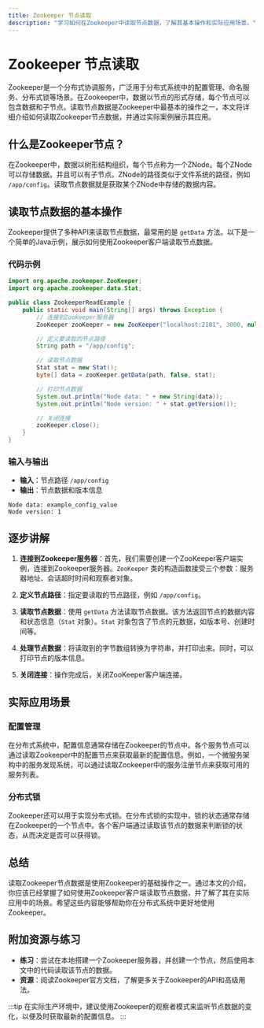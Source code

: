 ```yaml
---
title: Zookeeper 节点读取
description: "学习如何在Zookeeper中读取节点数据，了解其基本操作和实际应用场景。"
---
```


# Zookeeper 节点读取

Zookeeper是一个分布式协调服务，广泛用于分布式系统中的配置管理、命名服务、分布式锁等场景。在Zookeeper中，数据以节点的形式存储，每个节点可以包含数据和子节点。读取节点数据是Zookeeper中最基本的操作之一，本文将详细介绍如何读取Zookeeper节点数据，并通过实际案例展示其应用。

## 什么是Zookeeper节点？

在Zookeeper中，数据以树形结构组织，每个节点称为一个ZNode。每个ZNode可以存储数据，并且可以有子节点。ZNode的路径类似于文件系统的路径，例如 `/app/config`。读取节点数据就是获取某个ZNode中存储的数据内容。

## 读取节点数据的基本操作

Zookeeper提供了多种API来读取节点数据，最常用的是 `getData` 方法。以下是一个简单的Java示例，展示如何使用Zookeeper客户端读取节点数据。

### 代码示例

```java
import org.apache.zookeeper.ZooKeeper;
import org.apache.zookeeper.data.Stat;

public class ZookeeperReadExample {
    public static void main(String[] args) throws Exception {
        // 连接到Zookeeper服务器
        ZooKeeper zooKeeper = new ZooKeeper("localhost:2181", 3000, null);

        // 定义要读取的节点路径
        String path = "/app/config";

        // 读取节点数据
        Stat stat = new Stat();
        byte[] data = zooKeeper.getData(path, false, stat);

        // 打印节点数据
        System.out.println("Node data: " + new String(data));
        System.out.println("Node version: " + stat.getVersion());

        // 关闭连接
        zooKeeper.close();
    }
}
```

### 输入与输出

- **输入**：节点路径 `/app/config`
- **输出**：节点数据和版本信息

```plaintext
Node data: example_config_value
Node version: 1
```

## 逐步讲解

1. **连接到Zookeeper服务器**：首先，我们需要创建一个ZooKeeper客户端实例，连接到Zookeeper服务器。`ZooKeeper` 类的构造函数接受三个参数：服务器地址、会话超时时间和观察者对象。

2. **定义节点路径**：指定要读取的节点路径，例如 `/app/config`。

3. **读取节点数据**：使用 `getData` 方法读取节点数据。该方法返回节点的数据内容和状态信息（`Stat` 对象）。`Stat` 对象包含了节点的元数据，如版本号、创建时间等。

4. **处理节点数据**：将读取到的字节数组转换为字符串，并打印出来。同时，可以打印节点的版本信息。

5. **关闭连接**：操作完成后，关闭ZooKeeper客户端连接。

## 实际应用场景

### 配置管理

在分布式系统中，配置信息通常存储在Zookeeper的节点中。各个服务节点可以通过读取Zookeeper中的配置节点来获取最新的配置信息。例如，一个微服务架构中的服务发现系统，可以通过读取Zookeeper中的服务注册节点来获取可用的服务列表。

### 分布式锁

Zookeeper还可以用于实现分布式锁。在分布式锁的实现中，锁的状态通常存储在Zookeeper的一个节点中。各个客户端通过读取该节点的数据来判断锁的状态，从而决定是否可以获得锁。

## 总结

读取Zookeeper节点数据是使用Zookeeper的基础操作之一。通过本文的介绍，你应该已经掌握了如何使用Zookeeper客户端读取节点数据，并了解了其在实际应用中的场景。希望这些内容能够帮助你在分布式系统中更好地使用Zookeeper。

## 附加资源与练习

- **练习**：尝试在本地搭建一个Zookeeper服务器，并创建一个节点，然后使用本文中的代码读取该节点的数据。
- **资源**：阅读Zookeeper官方文档，了解更多关于Zookeeper的API和高级用法。

:::tip
在实际生产环境中，建议使用Zookeeper的观察者模式来监听节点数据的变化，以便及时获取最新的配置信息。
:::